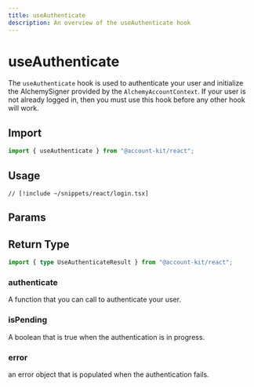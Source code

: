 ```yaml
---
title: useAuthenticate
description: An overview of the useAuthenticate hook
---
```


# useAuthenticate

The `useAuthenticate` hook is used to authenticate your user and initialize the AlchemySigner provided by the `AlchemyAccountContext`. If your user is not already logged in, then you must use this hook before any other hook will work.

## Import

```ts
import { useAuthenticate } from "@account-kit/react";
```

## Usage

```tsx [login.tsx]
// [!include ~/snippets/react/login.tsx]
```

## Params


<BaseHookMutationArgs />

## Return Type

```ts
import { type UseAuthenticateResult } from "@account-kit/react";
```

### authenticate

A function that you can call to authenticate your user.

### isPending

A boolean that is true when the authentication is in progress.

### error

an error object that is populated when the authentication fails.
